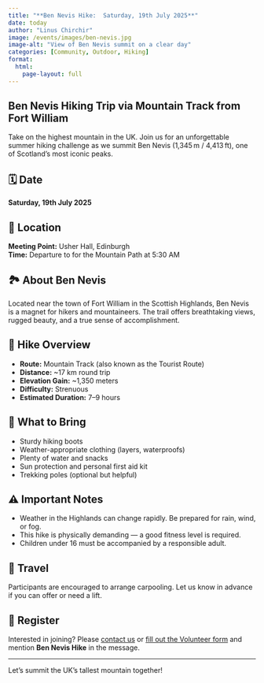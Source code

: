 ```yaml
---
title: "**Ben Nevis Hike:  Saturday, 19th July 2025**"
date: today
author: "Linus Chirchir"
image: /events/images/ben-nevis.jpg
image-alt: "View of Ben Nevis summit on a clear day"
categories: [Community, Outdoor, Hiking]
format:
  html:
    page-layout: full
---
```


## Ben Nevis Hiking Trip via Mountain Track from Fort William

Take on the highest mountain in the UK. Join us for an unforgettable summer hiking challenge as we summit Ben Nevis (1,345 m / 4,413 ft), one of Scotland’s most iconic peaks.

## 🗓️ Date
**Saturday, 19th July 2025**

## 📍 Location
**Meeting Point:** Usher Hall, Edinburgh  
**Time:** Departure to for the Mountain Path at 5:30 AM

## 🏞️ About Ben Nevis

Located near the town of Fort William in the Scottish Highlands, Ben Nevis is a magnet for hikers and mountaineers. The trail offers breathtaking views, rugged beauty, and a true sense of accomplishment.

## 🥾 Hike Overview

- **Route:** Mountain Track (also known as the Tourist Route)
- **Distance:** ~17 km round trip
- **Elevation Gain:** ~1,350 meters
- **Difficulty:** Strenuous
- **Estimated Duration:** 7–9 hours

## 🎒 What to Bring

- Sturdy hiking boots
- Weather-appropriate clothing (layers, waterproofs)
- Plenty of water and snacks
- Sun protection and personal first aid kit
- Trekking poles (optional but helpful)

## ⚠️ Important Notes

- Weather in the Highlands can change rapidly. Be prepared for rain, wind, or fog.
- This hike is physically demanding — a good fitness level is required.
- Children under 16 must be accompanied by a responsible adult.

## 🚗 Travel

Participants are encouraged to arrange carpooling. Let us know in advance if you can offer or need a lift.

## 📝 Register

Interested in joining? Please [contact us](mailto:info@kenyancommunityinscotland.uk) or [fill out the Volunteer form](../volunteer.qmd) and mention **Ben Nevis Hike** in the message.

---

Let’s summit the UK’s tallest mountain together!